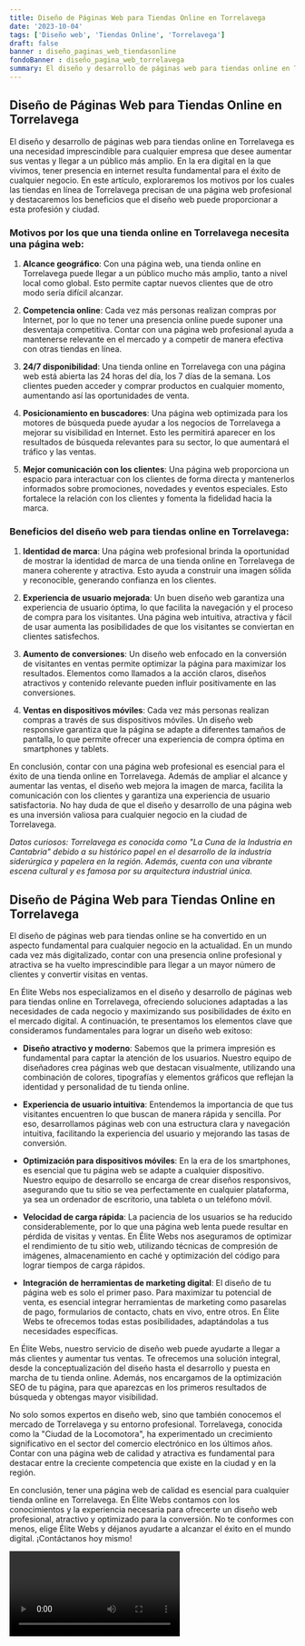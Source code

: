 ```yaml
---
title: Diseño de Páginas Web para Tiendas Online en Torrelavega
date: '2023-10-04'
tags: ['Diseño web', 'Tiendas Online', 'Torrelavega']
draft: false
banner : diseño_paginas_web_tiendasonline
fondoBanner : diseño_pagina_web_torrelavega
summary: El diseño y desarrollo de páginas web para tiendas online en Torrelavega es una necesidad imprescindible para cualquier empresa que desee aumentar sus ventas y llegar a un público más amplio. En la era digital en la que vivimos, tener presencia en internet resulta fundamental para el éxito de cualquier negocio. En este artículo, exploraremos los motivos por los cuales las tiendas en línea de Torrelavega precisan de una página web profesional y destacaremos los beneficios que el diseño web puede proporcionar a esta profesión y ciudad.
---
```


## Diseño de Páginas Web para Tiendas Online en Torrelavega

El diseño y desarrollo de páginas web para tiendas online en Torrelavega es una necesidad imprescindible para cualquier empresa que desee aumentar sus ventas y llegar a un público más amplio. En la era digital en la que vivimos, tener presencia en internet resulta fundamental para el éxito de cualquier negocio. En este artículo, exploraremos los motivos por los cuales las tiendas en línea de Torrelavega precisan de una página web profesional y destacaremos los beneficios que el diseño web puede proporcionar a esta profesión y ciudad.

### Motivos por los que una tienda online en Torrelavega necesita una página web:

1. **Alcance geográfico**: Con una página web, una tienda online en Torrelavega puede llegar a un público mucho más amplio, tanto a nivel local como global. Esto permite captar nuevos clientes que de otro modo sería difícil alcanzar.

2. **Competencia online**: Cada vez más personas realizan compras por Internet, por lo que no tener una presencia online puede suponer una desventaja competitiva. Contar con una página web profesional ayuda a mantenerse relevante en el mercado y a competir de manera efectiva con otras tiendas en línea.

3. **24/7 disponibilidad**: Una tienda online en Torrelavega con una página web está abierta las 24 horas del día, los 7 días de la semana. Los clientes pueden acceder y comprar productos en cualquier momento, aumentando así las oportunidades de venta.

4. **Posicionamiento en buscadores**: Una página web optimizada para los motores de búsqueda puede ayudar a los negocios de Torrelavega a mejorar su visibilidad en Internet. Esto les permitirá aparecer en los resultados de búsqueda relevantes para su sector, lo que aumentará el tráfico y las ventas.

5. **Mejor comunicación con los clientes**: Una página web proporciona un espacio para interactuar con los clientes de forma directa y mantenerlos informados sobre promociones, novedades y eventos especiales. Esto fortalece la relación con los clientes y fomenta la fidelidad hacia la marca.

### Beneficios del diseño web para tiendas online en Torrelavega:

1. **Identidad de marca**: Una página web profesional brinda la oportunidad de mostrar la identidad de marca de una tienda online en Torrelavega de manera coherente y atractiva. Esto ayuda a construir una imagen sólida y reconocible, generando confianza en los clientes.

2. **Experiencia de usuario mejorada**: Un buen diseño web garantiza una experiencia de usuario óptima, lo que facilita la navegación y el proceso de compra para los visitantes. Una página web intuitiva, atractiva y fácil de usar aumenta las posibilidades de que los visitantes se conviertan en clientes satisfechos.

3. **Aumento de conversiones**: Un diseño web enfocado en la conversión de visitantes en ventas permite optimizar la página para maximizar los resultados. Elementos como llamados a la acción claros, diseños atractivos y contenido relevante pueden influir positivamente en las conversiones.

4. **Ventas en dispositivos móviles**: Cada vez más personas realizan compras a través de sus dispositivos móviles. Un diseño web responsive garantiza que la página se adapte a diferentes tamaños de pantalla, lo que permite ofrecer una experiencia de compra óptima en smartphones y tablets.

En conclusión, contar con una página web profesional es esencial para el éxito de una tienda online en Torrelavega. Además de ampliar el alcance y aumentar las ventas, el diseño web mejora la imagen de marca, facilita la comunicación con los clientes y garantiza una experiencia de usuario satisfactoria. No hay duda de que el diseño y desarrollo de una página web es una inversión valiosa para cualquier negocio en la ciudad de Torrelavega.

*Datos curiosos: Torrelavega es conocida como "La Cuna de la Industria en Cantabria" debido a su histórico papel en el desarrollo de la industria siderúrgica y papelera en la región. Además, cuenta con una vibrante escena cultural y es famosa por su arquitectura industrial única.*

<GifSeo />

<Cta />

## Diseño de Página Web para Tiendas Online en Torrelavega

El diseño de páginas web para tiendas online se ha convertido en un aspecto fundamental para cualquier negocio en la actualidad. En un mundo cada vez más digitalizado, contar con una presencia online profesional y atractiva se ha vuelto imprescindible para llegar a un mayor número de clientes y convertir visitas en ventas. 

En Élite Webs nos especializamos en el diseño y desarrollo de páginas web para tiendas online en Torrelavega, ofreciendo soluciones adaptadas a las necesidades de cada negocio y maximizando sus posibilidades de éxito en el mercado digital. A continuación, te presentamos los elementos clave que consideramos fundamentales para lograr un diseño web exitoso:

- **Diseño atractivo y moderno**: Sabemos que la primera impresión es fundamental para captar la atención de los usuarios. Nuestro equipo de diseñadores crea páginas web que destacan visualmente, utilizando una combinación de colores, tipografías y elementos gráficos que reflejan la identidad y personalidad de tu tienda online.

- **Experiencia de usuario intuitiva**: Entendemos la importancia de que tus visitantes encuentren lo que buscan de manera rápida y sencilla. Por eso, desarrollamos páginas web con una estructura clara y navegación intuitiva, facilitando la experiencia del usuario y mejorando las tasas de conversión.

- **Optimización para dispositivos móviles**: En la era de los smartphones, es esencial que tu página web se adapte a cualquier dispositivo. Nuestro equipo de desarrollo se encarga de crear diseños responsivos, asegurando que tu sitio se vea perfectamente en cualquier plataforma, ya sea un ordenador de escritorio, una tableta o un teléfono móvil.

- **Velocidad de carga rápida**: La paciencia de los usuarios se ha reducido considerablemente, por lo que una página web lenta puede resultar en pérdida de visitas y ventas. En Élite Webs nos aseguramos de optimizar el rendimiento de tu sitio web, utilizando técnicas de compresión de imágenes, almacenamiento en caché y optimización del código para lograr tiempos de carga rápidos.

- **Integración de herramientas de marketing digital**: El diseño de tu página web es solo el primer paso. Para maximizar tu potencial de venta, es esencial integrar herramientas de marketing como pasarelas de pago, formularios de contacto, chats en vivo, entre otros. En Élite Webs te ofrecemos todas estas posibilidades, adaptándolas a tus necesidades específicas.

En Élite Webs, nuestro servicio de diseño web puede ayudarte a llegar a más clientes y aumentar tus ventas. Te ofrecemos una solución integral, desde la conceptualización del diseño hasta el desarrollo y puesta en marcha de tu tienda online. Además, nos encargamos de la optimización SEO de tu página, para que aparezcas en los primeros resultados de búsqueda y obtengas mayor visibilidad.

No solo somos expertos en diseño web, sino que también conocemos el mercado de Torrelavega y su entorno profesional. Torrelavega, conocida como la "Ciudad de la Locomotora", ha experimentado un crecimiento significativo en el sector del comercio electrónico en los últimos años. Contar con una página web de calidad y atractiva es fundamental para destacar entre la creciente competencia que existe en la ciudad y en la región.

En conclusión, tener una página web de calidad es esencial para cualquier tienda online en Torrelavega. En Élite Webs contamos con los conocimientos y la experiencia necesaria para ofrecerte un diseño web profesional, atractivo y optimizado para la conversión. No te conformes con menos, elige Élite Webs y déjanos ayudarte a alcanzar el éxito en el mundo digital. ¡Contáctanos hoy mismo!

<Video />

<CtaBot job='Tiendas Online' city='Torrelavega'/>

<Gmaps query='Torrelavega+españa+maps' />